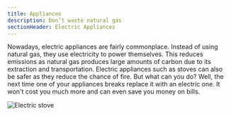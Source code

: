 ```yaml
---
title: Appliances
description: Don’t waste natural gas
sectionHeader: Electric Appliances
---
```


Nowadays, electric appliances are fairly commonplace.
Instead of using natural gas, they use electricity to power themselves.
This reduces emissions as natural gas produces large amounts of carbon due to its extraction and transportation.
Electric appliances such as stoves can also be safer as they reduce the chance of fire.
But what can you do?
Well, the next time one of your appliances breaks replace it with an electric one.
It won't cost you much more and can even save you money on bills.

<img src="/images/appliances.jpeg" alt="Electric stove" />
